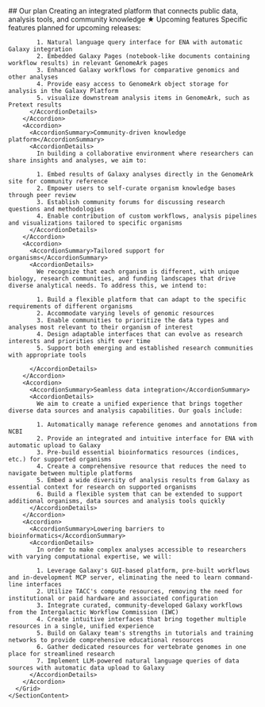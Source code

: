 <Section border>
  <SectionLayout paired>
    <SectionHeadline paired>
      ## Our plan
      <SubHeadline>
        Creating an integrated platform that connects public data, analysis tools, and community knowledge
      </SubHeadline>
    </SectionHeadline>
    <SectionContent paired>
      <Grid gridSx={{ gap: 4 }}>
        <Accordion>
          <AccordionSummary>★ Upcoming features</AccordionSummary>
          <AccordionDetails>
            Specific features planned for upcoming releases:

            1. Natural language query interface for ENA with automatic Galaxy integration
            2. Embedded Galaxy Pages (notebook-like documents containing workflow results) in relevant GenomeArk pages
            3. Enhanced Galaxy workflows for comparative genomics and other analyses
            4. Provide easy access to GenomeArk object storage for analysis in the Galaxy Platform
            5. visualize downstream analysis items in GenomeArk, such as Pretext results
          </AccordionDetails>
        </Accordion>
        <Accordion>
          <AccordionSummary>Community-driven knowledge platform</AccordionSummary>
          <AccordionDetails>
            In building a collaborative environment where researchers can share insights and analyses, we aim to:

            1. Embed results of Galaxy analyses directly in the GenomeArk site for community reference
            2. Empower users to self-curate organism knowledge bases through peer review
            3. Establish community forums for discussing research questions and methodologies
            4. Enable contribution of custom workflows, analysis pipelines and visualizations tailored to specific organisms
          </AccordionDetails>
        </Accordion>
        <Accordion>
          <AccordionSummary>Tailored support for organisms</AccordionSummary>
          <AccordionDetails>
            We recognize that each organism is different, with unique biology, research communities, and funding landscapes that drive diverse analytical needs. To address this, we intend to:

            1. Build a flexible platform that can adapt to the specific requirements of different organisms
            2. Accommodate varying levels of genomic resources
            3. Enable communities to prioritize the data types and analyses most relevant to their organism of interest
            4. Design adaptable interfaces that can evolve as research interests and priorities shift over time
            5. Support both emerging and established research communities with appropriate tools

          </AccordionDetails>
        </Accordion>
        <Accordion>
          <AccordionSummary>Seamless data integration</AccordionSummary>
          <AccordionDetails>
            We aim to create a unified experience that brings together diverse data sources and analysis capabilities. Our goals include:

            1. Automatically manage reference genomes and annotations from NCBI
            2. Provide an integrated and intuitive interface for ENA with automatic upload to Galaxy
            3. Pre-build essential bioinformatics resources (indices, etc.) for supported organisms
            4. Create a comprehensive resource that reduces the need to navigate between multiple platforms
            5. Embed a wide diversity of analysis results from Galaxy as essential context for research on supported organisms
            6. Build a flexible system that can be extended to support additional organisms, data sources and analysis tools quickly
          </AccordionDetails>
        </Accordion>
        <Accordion>
          <AccordionSummary>Lowering barriers to bioinformatics</AccordionSummary>
          <AccordionDetails>
            In order to make complex analyses accessible to researchers with varying computational expertise, we will:

            1. Leverage Galaxy's GUI-based platform, pre-built workflows and in-development MCP server, eliminating the need to learn command-line interfaces
            2. Utilize TACC's compute resources, removing the need for institutional or paid hardware and associated configuration
            3. Integrate curated, community-developed Galaxy workflows from the Intergalactic Workflow Commission (IWC)
            4. Create intuitive interfaces that bring together multiple resources in a single, unified experience
            5. Build on Galaxy team's strengths in tutorials and training networks to provide comprehensive educational resources
            6. Gather dedicated resources for vertebrate genomes in one place for streamlined research
            7. Implement LLM-powered natural language queries of data sources with automatic data upload to Galaxy
          </AccordionDetails>
        </Accordion>
      </Grid>
    </SectionContent>

  </SectionLayout>
</Section>
